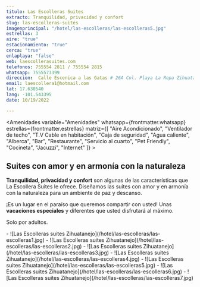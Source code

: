 ```yaml
---
titulo: Las Escolleras Suites
extracto: Tranquilidad, privacidad y confort
slug: las-escolleras-suites
imagenprincipal: "/hotel/las-escolleras/las-escolleras5.jpg"
estrellas: 3
aire: "true"
estacionamiento: "true"
cerca: "true"
enlaplaya: "false"
web: laescollerasuites.com
telefonos: 755554 2811 / 755554 2815
whatsapp: 7555573399
direccion:  Calle Escenica a las Gatas # 26A Col. Playa La Ropa Zihuatanejo
email: laescollera1@hotmail.com
lat: 17.630540
lang: -101.543395
date: 10/19/2022

---
```



<Amenidades variable="Amenidades" whatsapp={frontmatter.whatsapp} estrellas={frontmatter.estrellas} matriz={[ "Aire Acondicionado", "Ventilador de techo", "T.V Cable en habitación", "Caja de seguridad", "Agua caliente", "Alberca", "Bar", "Restaurante", "Servicio al cuarto", "Pet Friendly", "Cocineta", "Jacuzzi", "Internet" ]} > 


## Suites con amor y en armonía con la naturaleza

**Tranquilidad, privacidad y confort** son algunas de las características que La Escollera Suites le ofrece. Diseñamos las suites con amor y en armonía con la naturaleza para un ambiente de paz y descanso. 

¡Es un lugar en el paraíso que queremos compartir con usted! Unas **vacaciones especiales** y diferentes que usted disfrutará al máximo.

Solo por adultos. 


</Amenidades>

<Galeria>
-  ![Las Escolleras suites Zihuatanejo](/hotel/las-escolleras/las-escolleras1.jpg)
-  ![Las Escolleras suites Zihuatanejo](/hotel/las-escolleras/las-escolleras2.jpg)
-  ![Las Escolleras suites Zihuatanejo](/hotel/las-escolleras/las-escolleras3.jpg)
-  ![Las Escolleras suites Zihuatanejo](/hotel/las-escolleras/las-escolleras4.jpg)
-  ![Las Escolleras suites Zihuatanejo](/hotel/las-escolleras/las-escolleras5.jpg)
-  ![Las Escolleras suites Zihuatanejo](/hotel/las-escolleras/las-escolleras6.jpg)
-  ![Las Escolleras suites Zihuatanejo](/hotel/las-escolleras/las-escolleras7.jpg)

</Galeria>
